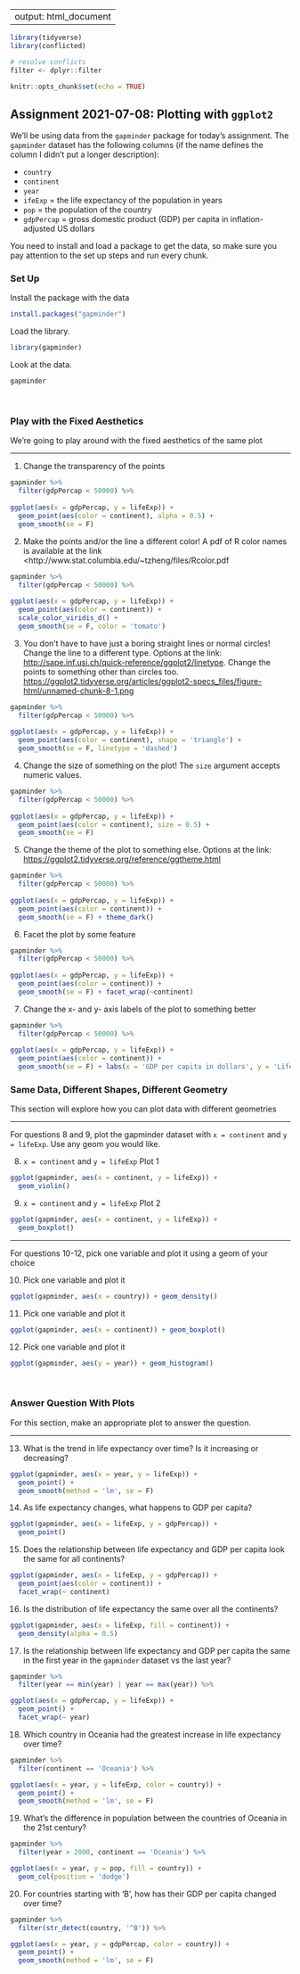 
---
output: html_document
---

```r
library(tidyverse)
library(conflicted)

# resolve conflicts
filter <- dplyr::filter

knitr::opts_chunk$set(echo = TRUE)
```

## Assignment 2021-07-08: Plotting with `ggplot2`

We'll be using data from the `gapminder` package for today's assignment. The `gapminder` dataset has the following columns (if the name defines the column I didn't put a longer description): 

- `country`
- `continent` 
- `year` 
- `ifeExp` = the life expectancy of the population in years
- `pop` = the population of the country
- `gdpPercap` = gross domestic product (GDP) per capita in inflation-adjusted US dollars 

You need to install and load a package to get the data, so make sure you pay attention to the set up steps and run every chunk. 

### Set Up

Install the package with the data

```r
install.packages("gapminder")
```

Load the library.

```r
library(gapminder)
```

Look at the data. 

```r
gapminder
```

<br>

### Play with the Fixed Aesthetics

We're going to play around with the fixed aesthetics of the same plot

---

1. Change the transparency of the points

```r
gapminder %>%
  filter(gdpPercap < 50000) %>%
  
ggplot(aes(x = gdpPercap, y = lifeExp)) +
  geom_point(aes(color = continent), alpha = 0.5) +
  geom_smooth(se = F)
```

2. Make the points and/or the line a different color! A pdf of R color names is available at the link <http://www.stat.columbia.edu/~tzheng/files/Rcolor.pdf

```r
gapminder %>%
  filter(gdpPercap < 50000) %>%
  
ggplot(aes(x = gdpPercap, y = lifeExp)) +
  geom_point(aes(color = continent)) + 
  scale_color_viridis_d() +
  geom_smooth(se = F, color = 'tomato')
```

3. You don't have to have just a boring straight lines or normal circles! Change the line to a different type. Options at the link: <http://sape.inf.usi.ch/quick-reference/ggplot2/linetype>. Change the points to something other than circles too. <https://ggplot2.tidyverse.org/articles/ggplot2-specs_files/figure-html/unnamed-chunk-8-1.png>

```r
gapminder %>%
  filter(gdpPercap < 50000) %>%
  
ggplot(aes(x = gdpPercap, y = lifeExp)) +
  geom_point(aes(color = continent), shape = 'triangle') +
  geom_smooth(se = F, linetype = 'dashed')
```

4. Change the size of something on the plot! The `size` argument accepts numeric values.

```r
gapminder %>%
  filter(gdpPercap < 50000) %>%
  
ggplot(aes(x = gdpPercap, y = lifeExp)) +
  geom_point(aes(color = continent), size = 0.5) +
  geom_smooth(se = F)
```

5. Change the theme of the plot to something else. Options at the link: <https://ggplot2.tidyverse.org/reference/ggtheme.html>

```r
gapminder %>%
  filter(gdpPercap < 50000) %>%
  
ggplot(aes(x = gdpPercap, y = lifeExp)) +
  geom_point(aes(color = continent)) +
  geom_smooth(se = F) + theme_dark()
```

6. Facet the plot by some feature

```r
gapminder %>%
  filter(gdpPercap < 50000) %>%
  
ggplot(aes(x = gdpPercap, y = lifeExp)) +
  geom_point(aes(color = continent)) +
  geom_smooth(se = F) + facet_wrap(~continent)
```

7. Change the x- and y- axis labels of the plot to something better

```r
gapminder %>%
  filter(gdpPercap < 50000) %>%
  
ggplot(aes(x = gdpPercap, y = lifeExp)) +
  geom_point(aes(color = continent)) +
  geom_smooth(se = F) + labs(x = 'GDP per capita in dollars', y = 'Life Expectancy in years')
```

### Same Data, Different Shapes, Different Geometry

This section will explore how you can plot data with different geometries

---

For questions 8 and 9, plot the gapminder dataset with `x = continent` and `y = lifeExp`. Use any geom you would like.

8. `x = continent` and `y = lifeExp` Plot 1

```r
ggplot(gapminder, aes(x = continent, y = lifeExp)) +
  geom_violin()
```

9. `x = continent` and `y = lifeExp` Plot 2

```r
ggplot(gapminder, aes(x = continent, y = lifeExp)) +
  geom_boxplot()
```

---

For questions 10-12, pick one variable and plot it using a geom of your choice

10. Pick one variable and plot it

```r
ggplot(gapminder, aes(x = country)) + geom_density()
```

11. Pick one variable and plot it

```r
ggplot(gapminder, aes(x = continent)) + geom_boxplot()
```

12. Pick one variable and plot it

```r
ggplot(gapminder, aes(y = year)) + geom_histogram()
```

<br>

### Answer Question With Plots

For this section, make an appropriate plot to answer the question.

---

13. What is the trend in life expectancy over time? Is it increasing or decreasing?

```r
ggplot(gapminder, aes(x = year, y = lifeExp)) +
  geom_point() +
  geom_smooth(method = 'lm', se = F)
```

14. As life expectancy changes, what happens to GDP per capita?

```r
ggplot(gapminder, aes(x = lifeExp, y = gdpPercap)) +
  geom_point()
```

15. Does the relationship between life expectancy and GDP per capita look the same for all continents?

```r
ggplot(gapminder, aes(x = lifeExp, y = gdpPercap)) +
  geom_point(aes(color = continent)) +
  facet_wrap(~ continent)
```

16. Is the distribution of life expectancy the same over all the continents?

```r
ggplot(gapminder, aes(x = lifeExp, fill = continent)) +
  geom_density(alpha = 0.5)
```

17. Is the relationship between life expectancy and GDP per capita the same in the first year in the `gapminder` dataset vs the last year?

```r
gapminder %>%
  filter(year == min(year) | year == max(year)) %>%

ggplot(aes(x = gdpPercap, y = lifeExp)) +
  geom_point() +
  facet_wrap(~ year)
```

18. Which country in Oceania had the greatest increase in life expectancy over time?

```r
gapminder %>% 
  filter(continent == 'Oceania') %>%

ggplot(aes(x = year, y = lifeExp, color = country)) +
  geom_point() +
  geom_smooth(method = 'lm', se = F)
```

19. What's the difference in population between the countries of Oceania in the 21st century?

```r
gapminder %>% 
  filter(year > 2000, continent == 'Oceania') %>%

ggplot(aes(x = year, y = pop, fill = country)) +
  geom_col(position = 'dodge')
```

20. For countries starting with 'B', how has their GDP per capita changed over time?

```r
gapminder %>% 
  filter(str_detect(country, '^B')) %>%

ggplot(aes(x = year, y = gdpPercap, color = country)) +
  geom_point() +
  geom_smooth(method = 'lm', se = F)
```



<br><br>


